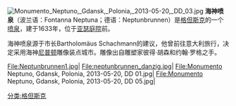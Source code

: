 [[File:Monumento_Neptuno,_Gdansk,_Polonia,_2013-05-20,_DD_03.jpg|right]]
'''海神喷泉'''（波兰语：Fontanna Neptuna；德语：Neptunbrunnen）是[[格但斯克|格但斯克]]的一个[[喷泉|喷泉]]，建于1633年，位于[[阿特斯法院|亚瑟庭院]]前。

海神喷泉源于市长Bartholomäus Schachmann的建议，他曾前往意大利旅行，决定采用海神[[尼普顿|尼普顿]]雕像装点城市。雕像出自雕塑家彼得·胡森和约翰·罗格之手。

<gallery>
File:Neptunbrunnen1.jpg|
File:neptunbrunnen_danzig.jpg|
File:Monumento Neptuno, Gdansk, Polonia, 2013-05-20, DD 01.jpg|
File:Monumento Neptuno, Gdansk, Polonia, 2013-05-20, DD 05.jpg|
</gallery>

[[分类:格但斯克|分类:格但斯克]]